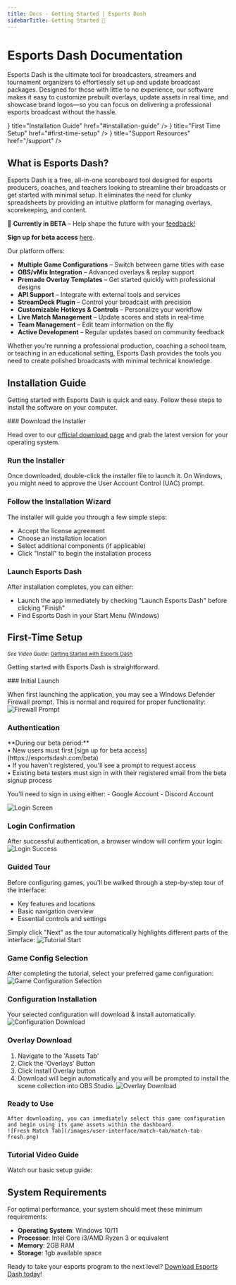 ```yaml
---
title: Docs - Getting Started | Esports Dash
sidebarTitle: Getting Started 🚀
---
```




# Esports Dash Documentation


Esports Dash is the ultimate tool for broadcasters, streamers and tournament organizers to effortlessly set up and update broadcast packages. Designed for those with little to no experience, our software makes it easy to customize prebuilt overlays, update assets in real time, and showcase brand logos—so you can focus on delivering a professional esports broadcast without the hassle.

<Cards>
  <Cards.Card
    icon={<Download/>}
    title="Installation Guide"
    href="#installation-guide"
  />
  <Cards.Card
    icon={<Zap/>}
    title="First Time Setup"
    href="#first-time-setup"
  />
  <Cards.Card
    icon={<Headphones/>}
    title="Support Resources"
    href="/support"
  />
</Cards>

## What is Esports Dash?

Esports Dash is a free, all-in-one scoreboard tool designed for esports producers, coaches, and teachers looking to streamline their broadcasts or get started with minimal setup. It eliminates the need for clunky spreadsheets by providing an intuitive platform for managing overlays, scorekeeping, and content.

🚀 **Currently in BETA** – Help shape the future with your [feedback!](https://esportsdash.com/bug-report)

**Sign up for beta access** [here](https://tally.so/r/w5lMRN).

Our platform offers:

- **Multiple Game Configurations** – Switch between game titles with ease
- **OBS/vMix Integration** – Advanced overlays & replay support
- **Premade Overlay Templates** – Get started quickly with professional designs
- **API Support** – Integrate with external tools and services
- **StreamDeck Plugin** – Control your broadcast with precision
- **Customizable Hotkeys & Controls** – Personalize your workflow
- **Live Match Management** – Update scores and stats in real-time
- **Team Management** – Edit team information on the fly
- **Active Development** – Regular updates based on community feedback

Whether you're running a professional production, coaching a school team, or teaching in an educational setting, Esports Dash provides the tools you need to create polished broadcasts with minimal technical knowledge.
## Installation Guide

Getting started with Esports Dash is quick and easy. Follow these steps to install the software on your computer.

<Steps>
  ### Download the Installer
  
  Head over to our [official download page](https://esportsdash.com/downloads) and grab the latest version for your operating system.
  
  ### Run the Installer
  
  Once downloaded, double-click the installer file to launch it. On Windows, you might need to approve the User Account Control (UAC) prompt.
  
  ### Follow the Installation Wizard
  
  The installer will guide you through a few simple steps:
  - Accept the license agreement
  - Choose an installation location
  - Select additional components (if applicable)
  - Click "Install" to begin the installation process
  
  ### Launch Esports Dash
  
  After installation completes, you can either:
  - Launch the app immediately by checking "Launch Esports Dash" before clicking "Finish"
  - Find Esports Dash in your Start Menu (Windows)
</Steps>

## First-Time Setup
  <small>_See Video Guide:_ [Getting Started with Esports Dash](#tutorial-video-guide)</small>

Getting started with Esports Dash is straightforward.

<Steps>
  ### Initial Launch
  
  When first launching the application, you may see a Windows Defender Firewall prompt. This is normal and required for proper functionality:
  ![Firewall Prompt](/images/introduction/firewall-prompt.png)
  
  ### Authentication
  <Callout emoji='⚠️' type="info">
    **During our beta period:**<br/>
    • New users must first [sign up for beta access](https://esportsdash.com/beta)<br/>
    • If you haven't registered, you'll see a prompt to request access<br/>
    • Existing beta testers must sign in with their registered email from the beta signup process<br/>
  </Callout>

  You'll need to sign in using either:
    - Google Account
    - Discord Account

  ![Login Screen](/images/introduction/login-screen.png)
  
  ### Login Confirmation
  
  After successful authentication, a browser window will confirm your login:
  ![Login Success](/images/introduction/login-success.png)
  
  ### Guided Tour
  
  Before configuring games, you'll be walked through a step-by-step tour of the interface:
  - Key features and locations
  - Basic navigation overview
  - Essential controls and settings
  
  Simply click "Next" as the tour automatically highlights different parts of the interface:
  ![Tutorial Start](/images/introduction/tutorial-start.png)
  
  ### Game Config Selection
  
  After completing the tutorial, select your preferred game configuration:
  ![Game Configuration Selection](/images/introduction/intro-select-config.png)
  
  ### Configuration Installation
  
  Your selected configuration will download & install automatically:
  ![Configuration Download](/images/introduction/intro-download-config.png)

  ### Overlay Download
  1. Navigate to the 'Assets Tab'
  2. Click the 'Overlays' Button
  3. Click Install Overlay button
  4. Download will begin automatically and you will be prompted to install the scene collection into OBS Studio.
  ![Overlay Download](/images/introduction/intro-download-overlay.png)


  ### Ready to Use
    After downloading, you can immediately select this game configuration and begin using its game assets within the dashboard.
    ![Fresh Match Tab](/images/user-interface/match-tab/match-tab-fresh.png)

</Steps>

### Tutorial Video Guide

Watch our basic setup guide:

<YouTube id="6Uu1DPIMhLM" width="70%" height="70%" />



## System Requirements

For optimal performance, your system should meet these minimum requirements:

- **Operating System**: Windows 10/11
- **Processor**: Intel Core i3/AMD Ryzen 3 or equivalent
- **Memory**: 2GB RAM
- **Storage**: 1gb available space

Ready to take your esports program to the next level? [Download Esports Dash today](https://esportsdash.com/downloads)!